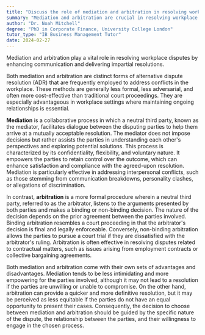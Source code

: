 ```yaml
---
title: "Discuss the role of mediation and arbitration in resolving workplace disputes"
summary: "Mediation and arbitration are crucial in resolving workplace disputes by facilitating communication and providing impartial resolutions."
author: "Dr. Noah Mitchell"
degree: "PhD in Corporate Finance, University College London"
tutor_type: "IB Business Management Tutor"
date: 2024-02-27
---
```


Mediation and arbitration play a vital role in resolving workplace disputes by enhancing communication and delivering impartial resolutions.

Both mediation and arbitration are distinct forms of alternative dispute resolution (ADR) that are frequently employed to address conflicts in the workplace. These methods are generally less formal, less adversarial, and often more cost-effective than traditional court proceedings. They are especially advantageous in workplace settings where maintaining ongoing relationships is essential.

**Mediation** is a collaborative process in which a neutral third party, known as the mediator, facilitates dialogue between the disputing parties to help them arrive at a mutually acceptable resolution. The mediator does not impose decisions but rather assists the parties in understanding each other's perspectives and exploring potential solutions. This process is characterized by its confidentiality, flexibility, and voluntary nature. It empowers the parties to retain control over the outcome, which can enhance satisfaction and compliance with the agreed-upon resolution. Mediation is particularly effective in addressing interpersonal conflicts, such as those stemming from communication breakdowns, personality clashes, or allegations of discrimination.

In contrast, **arbitration** is a more formal procedure wherein a neutral third party, referred to as the arbitrator, listens to the arguments presented by both parties and makes a binding or non-binding decision. The nature of the decision depends on the prior agreement between the parties involved. Binding arbitration resembles a court proceeding in that the arbitrator's decision is final and legally enforceable. Conversely, non-binding arbitration allows the parties to pursue a court trial if they are dissatisfied with the arbitrator's ruling. Arbitration is often effective in resolving disputes related to contractual matters, such as issues arising from employment contracts or collective bargaining agreements.

Both mediation and arbitration come with their own sets of advantages and disadvantages. Mediation tends to be less intimidating and more empowering for the parties involved, although it may not lead to a resolution if the parties are unwilling or unable to compromise. On the other hand, arbitration can provide a quicker and more definitive resolution, but it may be perceived as less equitable if the parties do not have an equal opportunity to present their cases. Consequently, the decision to choose between mediation and arbitration should be guided by the specific nature of the dispute, the relationship between the parties, and their willingness to engage in the chosen process.
    